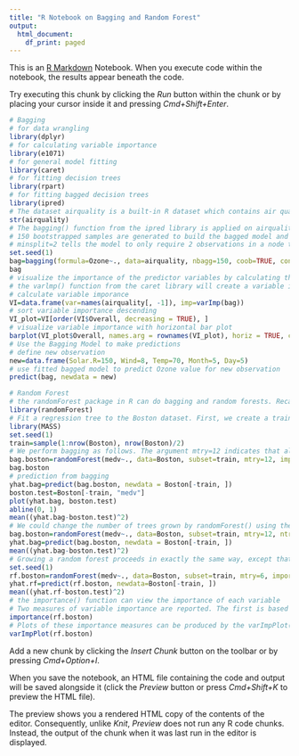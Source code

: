 ```yaml
---
title: "R Notebook on Bagging and Random Forest"
output:
  html_document:
    df_print: paged
---
```


This is an [R Markdown](http://rmarkdown.rstudio.com) Notebook. When you execute code within the notebook, the results appear beneath the code. 

Try executing this chunk by clicking the *Run* button within the chunk or by placing your cursor inside it and pressing *Cmd+Shift+Enter*. 

```r
# Bagging
# for data wrangling
library(dplyr) 
# for calculating variable importance
library(e1071)
# for general model fitting
library(caret)
# for fitting decision trees
library(rpart)
# for fitting bagged decision trees
library(ipred)
# The dataset airquality is a built-in R dataset which contains air quality measurements in New York on 153 individual days. 
str(airquality)
# The bagging() function from the ipred library is applied on airquality dataset.
# 150 bootstrapped samples are generated to build the bagged model and the coob to be TRUE to obtain the estiamted out-of-bag error. 
# minsplit=2 tells the model to only require 2 observations in a node to split. cp is the complexity parameter. By setting it to zero, we do not require the model to be able to improve the overall fit by any amount in order to perform a split. 
set.seed(1)
bag=bagging(formula=Ozone~., data=airquality, nbagg=150, coob=TRUE, control=rpart.control(minsplit = 2, cp=0))
bag
# visualize the importance of the predictor variables by calculating the total reduction in RSS (residual sum of squares) due to the split over a given predictor, averaged over all of the trees. 
# the varlmp() function from the caret library will create a variable importance plot for the fitted bagged model.
# calculate variable imporance
VI=data.frame(var=names(airquality[, -1]), imp=varImp(bag))
# sort variable importance descending
VI_plot=VI[order(VI$Overall, decreasing = TRUE), ]
# visualize variable importance with horizontal bar plot
barplot(VI_plot$Overall, names.arg = rownames(VI_plot), horiz = TRUE, col='steelblue', xlab='Variable Importance')
# Use the Bagging Model to make predictions
# define new observation
new=data.frame(Solar.R=150, Wind=8, Temp=70, Month=5, Day=5)
# use fitted bagged model to predict Ozone value for new observation
predict(bag, newdata = new)
```
```r
# Random Forest
# the randomForest package in R can do bagging and random forests. Recall that bagging is simply a special case of a random forest with m=p. Therefore, the randomForest() function can be used to perform both random forests and bagging. 
library(randomForest)
# Fit a regression tree to the Boston dataset. First, we create a training set, and fit the tree to the training data. 
library(MASS)
set.seed(1)
train=sample(1:nrow(Boston), nrow(Boston)/2)
# We perform bagging as follows. The argument mtry=12 indicates that all 12 predictors should be considered for each split of the tree. 
bag.boston=randomForest(medv~., data=Boston, subset=train, mtry=12, importance=TRUE)
bag.boston
# prediction from bagging
yhat.bag=predict(bag.boston, newdata = Boston[-train, ])
boston.test=Boston[-train, "medv"]
plot(yhat.bag, boston.test)
abline(0, 1)
mean((yhat.bag-boston.test)^2)
# We could change the number of trees grown by randomForest() using the ntree argument.
bag.boston=randomForest(medv~., data=Boston, subset=train, mtry=12, ntree=25)
yhat.bag=predict(bag.boston, newdata = Boston[-train, ])
mean((yhat.bag-boston.test)^2)
# Growing a random forest proceeds in exactly the same way, except that we use a smaller value of the mtry argument. By default, randomForest() uses p/3 variables when building a random forest of regression trees, and p^{1/2} variables when building a random forest of classification trees.
set.seed(1)
rf.boston=randomForest(medv~., data=Boston, subset=train, mtry=6, importance=TRUE)
yhat.rf=predict(rf.boston, newdata=Boston[-train, ])
mean((yhat.rf-boston.test)^2)
# the importance() function can view the importance of each variable
# Two measures of variable importance are reported. The first is based upon the mean decrease of accuracy in predictions on the out of bag samples when a given variable is permuted. The second is a measure of the total decrease in node impurity that results from splits over that variable, averaged over all trees. In the case of regression trees, the node impurity is measured by the training RSS, and for classification trees by the deviance. 
importance(rf.boston)
# Plots of these importance measures can be produced by the varImpPlot() function.
varImpPlot(rf.boston)
```




Add a new chunk by clicking the *Insert Chunk* button on the toolbar or by pressing *Cmd+Option+I*.

When you save the notebook, an HTML file containing the code and output will be saved alongside it (click the *Preview* button or press *Cmd+Shift+K* to preview the HTML file). 

The preview shows you a rendered HTML copy of the contents of the editor. Consequently, unlike *Knit*, *Preview* does not run any R code chunks. Instead, the output of the chunk when it was last run in the editor is displayed.

